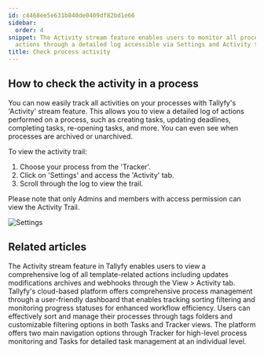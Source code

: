 ```yaml
---
id: c4468ee5e631b840de0409df82bd1e66
sidebar:
  order: 4
snippet: The Activity stream feature enables users to monitor all process-related
  actions through a detailed log accessible via Settings and Activity tab in the Tracker.
title: Check process activity
---
```


## How to check the activity in a process

You can now easily track all activities on your processes with Tallyfy's 'Activity' stream feature. This allows you to view a detailed log of actions performed on a process, such as creating tasks, updating deadlines, completing tasks, re-opening tasks, and more. You can even see when processes are archived or unarchived.

To view the activity trail:

1. Choose your process from the 'Tracker'.
2. Click on 'Settings' and access the 'Activity' tab.
3. Scroll through the log to view the trail.

Please note that only Admins and members with access permission can view the Activity Trail.

![Settings](https://screenshots.tallyfy.com/tallyfy%2Fpro%2Fdesktop-light-check-process-activity.png)


## Related articles
<CardGrid>
<LinkTitleCard header="<b>Templates > Track activity</b>" href="/products/pro/documenting/templates/how-can-i-track-activities-on-my-tallyfy-templates/" > The Activity stream feature in Tallyfy enables users to view a comprehensive log of all template-related actions including updates modifications archives and webhooks through the View > Activity tab. </LinkTitleCard>
<LinkTitleCard header="<b>Tracker View > Manage and track my processes</b>" href="/products/pro/tracking-and-tasks/tracker-view/how-can-i-manage-and-track-my-processes-on-tallyfy/" > Tallyfy's cloud-based platform offers comprehensive process management through a user-friendly dashboard that enables tracking sorting filtering and monitoring progress statuses for enhanced workflow efficiency. </LinkTitleCard>
<LinkTitleCard header="<b>Tracker View > Organize processes</b>" href="/products/pro/tracking-and-tasks/tracker-view/organize-processes/" > Users can effectively sort and manage their processes through tags folders and customizable filtering options in both Tasks and Tracker views. </LinkTitleCard>
<LinkTitleCard header="<b>Pro > Tracking</b>" href="/products/pro/tracking-and-tasks/" > The platform offers two main navigation options through Tracker for high-level process monitoring and Tasks for detailed task management at an individual level. </LinkTitleCard>
</CardGrid>